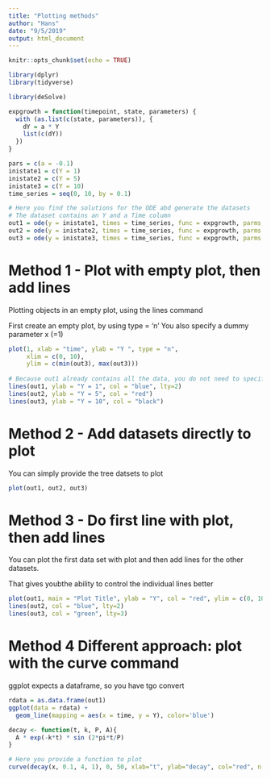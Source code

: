 ```yaml
---
title: "Plotting methods"
author: "Hans"
date: "9/5/2019"
output: html_document
---
```


```r
knitr::opts_chunk$set(echo = TRUE)
```

```r
library(dplyr)
library(tidyverse) 
```


```r
library(deSolve)

expgrowth = function(timepoint, state, parameters) { 
  with (as.list(c(state, parameters)), {
    dY = a * Y
    list(c(dY)) 
  })
}

pars = c(a = -0.1)
inistate1 = c(Y = 1)
inistate2 = c(Y = 5)
inistate3 = c(Y = 10)
time_series = seq(0, 10, by = 0.1)

# Here you find the solutions for the ODE abd generate the datasets
# The dataset contains an Y and a Time column
out1 = ode(y = inistate1, times = time_series, func = expgrowth, parms = pars)
out2 = ode(y = inistate2, times = time_series, func = expgrowth, parms = pars)
out3 = ode(y = inistate3, times = time_series, func = expgrowth, parms = pars)
```

# Method 1 - Plot with empty plot, then add lines

Plotting objects in an empty plot, using the lines command

First create an empty plot, by using type = 'n'
You also specify a dummy parameter x (=1)

```r
plot(1, xlab = "time", ylab = "Y ", type = "n", 
     xlim = c(0, 10), 
     ylim = c(min(out3), max(out3)))
 
# Because out1 already contains all the data, you do not need to specify y data
lines(out1, ylab = "Y = 1", col = "blue", lty=2)
lines(out2, ylab = "Y = 5", col = "red")
lines(out3, ylab = "Y = 10", col = "black")
```


# Method 2 - Add datasets directly to plot

You can simply provide the tree datsets to plot

```r
plot(out1, out2, out3)
```


# Method 3 - Do first line with plot, then add lines

You can plot the first data set with plot and then add lines for the other datasets.

That gives youbthe ability to control the individual lines better

```r
plot(out1, main = "Plot Title", ylab = "Y", col = "red", ylim = c(0, 10), lty=4) 
lines(out2, col = "blue", lty=2)
lines(out3, col = "green", lty=3)
```


# Method 4 Different approach: plot with the curve command

ggplot expects a dataframe, so you have tgo convert

```r
rdata = as.data.frame(out1)
ggplot(data = rdata) +
  geom_line(mapping = aes(x = time, y = Y), color='blue')
```

```r

decay <- function(t, k, P, A){
  A * exp(-k*t) * sin (2*pi*t/P)
}

# Here you provide a function to plot
curve(decay(x, 0.1, 4, 1), 0, 50, xlab="t", ylab="decay", col="red", n = 1000)
```
